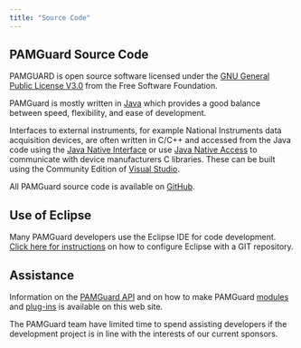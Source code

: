 ```yaml
---
title: "Source Code"
---
```


## PAMGuard Source Code

PAMGUARD is open source software licensed under the [GNU General Public License V3.0](https://www.gnu.org/licenses/gpl-3.0.en.html) from the Free Software Foundation.

PAMGuard is mostly written in [Java](https://en.wikipedia.org/wiki/Java_(programming_language)) which provides a good balance between speed, flexibility, and ease of development.

Interfaces to external instruments, for example National Instruments data acquisition devices, are often written in C/C++ and accessed from the Java code using the [Java Native Interface](https://en.wikipedia.org/wiki/Java_Native_Interface) or use [Java Native Access](https://en.wikipedia.org/wiki/Java_Native_Access) to communicate with device manufacturers C libraries. These can be built using the
Community Edition of [Visual Studio](https://visualstudio.microsoft.com/vs/community/). 

All PAMGuard source code is available on [GitHub](https://github.com/PAMGuard).

## Use of Eclipse

Many PAMGuard developers use the Eclipse IDE for code development. [Click here for instructions](./pdf/Setting%20up%20with%20GIT.pdf) on how to configure Eclipse with a GIT repository.

## Assistance

Information on the [PAMGuard API](./api/index.html) and on how to make PAMGuard [modules](devmodules.html) and [plug-ins](devplugins.html) is available on this web site.

The PAMGuard team have limited time to spend assisting developers if the development project is in line with the interests of our current sponsors.
